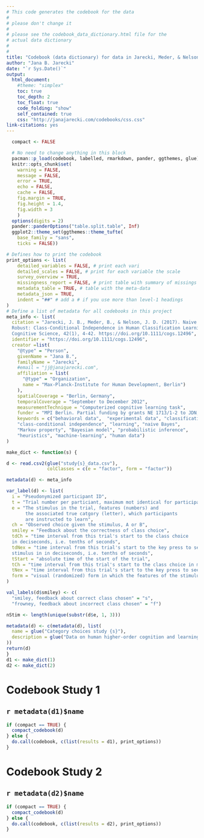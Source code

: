 ```yaml
---
# This code generates the codebook for the data
# 
# please don't change it
#
# please see the codebook_data_dictionary.html file for the 
# actual data dictionary
#
#
title: "Codebook (data dictionary) for data in Jarecki, Meder, & Nelson (2017)"
author: "Jana B. Jarecki"
date: "`r Sys.Date()`"
output:
  html_document:
    #theme: "simplex"
    toc: true
    toc_depth: 2
    toc_float: true
    code_folding: "show"
    self_contained: true
    css: "http://janajarecki.com/codebooks/css.css"
link-citations: yes
---
```



```r
  compact <- FALSE

  # No need to change anything in this block 
  pacman::p_load(codebook, labelled, rmarkdown, pander, ggthemes, glue)
  knitr::opts_chunk$set(
    warning = FALSE,
    message = FALSE,
    error = TRUE,
    echo = FALSE,
    cache = FALSE,
    fig.margin = TRUE,
    fig.height = 1.4,
    fig.width = 3
    )
  options(digits = 2)
  pander::panderOptions("table.split.table", Inf)
  ggplot2::theme_set(ggthemes::theme_tufte(
    base_family = "sans",
    ticks = FALSE))
```


```r
# Defines how to print the codebook
print_options <- list(
    detailed_variables = FALSE, # print each vari
    detailed_scales = FALSE, # print for each variable the scale
    survey_overview = TRUE,
    missingness_report = FALSE, # print table with summary of missings
    metadata_table = TRUE, # table with the meta-data
    metadata_json = TRUE,
    indent = "##" # add a # if you use more than level-1 headings
)
# Define a list of metadata for all codebooks in this project
meta_info <- list(
  citation = "Jarecki, J. B., Meder, B., & Nelson, J. D. (2017). Naive and
  Robust: Class-Conditional Independence in Human Classification Learning.
  Cognitive Science, 42(1), 4-42. https://doi.org/10.1111/cogs.12496",
  identifier = "https://doi.org/10.1111/cogs.12496",
  creator =list(
    "@type" = "Person",
    givenName = "Jana B.",
    familyName = "Jarecki",
    #email = "jj@janajarecki.com", 
    affiliation = list(
      "@type" = "Organization",
      name = "Max-Planck-Institute for Human Development, Berlin")
    ),
    spatialCoverage = "Berlin, Germany",
    temporalCoverage = "September to December 2012",
    measurementTechnique = "Computerized cognitive learning task",
    funder = "MPI Berlin. Partial funding by grants NE 1713/1-2 to JDN, and ME 3717/2-2 to BM, from the Deutsche Forschungsgemeinschaft (DFG) as part of the priority program 'New Frame- works of Rationality' (SPP 1516).",
    keywords = c("behavioral data",  "experimental data", "classification", 
    "class-conditional independence", "learning", "naive Bayes",
    "Markov property", "Bayesian model", "probabilistic inference",
    "heuristics", "machine-learning", "human data")
)
```





```r
make_dict <- function(s) {

d <- read.csv2(glue("study{s}_data.csv"),
               colClasses = c(e = "factor", form = "factor"))

metadata(d) <- meta_info

var_label(d) <- list(
  i = "Pseudonymized participant ID",
  t = "Trial number per particiant, maximum mot identical for participants",
  e = "The stimulus in the trial, features (numbers) and 
       the associated true catgory (letter), which participants 
       are instructed to learn",
  ch = "Observed choice given the stimulus, A or B",
  smiley = "Feedback about the correctness of class choice",
  tdCh = "time interval from this trial's start to the class choice 
  in deciseconds, i.e. tenths of seconds", 
  tdNex = "time interval from this trial's start to the key press to see next 
  stimulus in in deciseconds, i.e. tenths of seconds", 
  tStart = "absolute time of the start of the trial",
  tCh = "time interval from this trial's start to the class choice in miliseconds",
  tNex = "time interval from this trial's start to the key press to see next stimulus in miliseconds",
  form = "visual (randomized) form in which the features of the stimulus appeared"
)

val_labels(d$smiley) <- c(
  "smiley, feedback about correct class chosen" = "s",
  "frowney, feedback about incorrect class chosen" = "f")

nStim <- length(unique(substr(d$e, 1, 3)))

metadata(d) <- c(metadata(d), list(
  name = glue("Category choices study {s}"),
  description = glue("Data on human higher-order cognition and learning in a categorization task. The task involved that participants classified images of plankton specimen that had three features (eye, claw, and tail of the plankton) into one of two classes (species A and species B), that means a visual supervised classification learning task. In total there were {nStim} different plankton that were shown repeatedly (images see Fig. 5 in the paper). A plankton was randomly drawn from a distribution (Table {s} in the paper), and each plankton image corresponded to one feature combination and belonged {c('deterministically','with a probability')[s]} to one class. In each trial participants saw one plankton, classified it by pressing a key, and received fedback about the true class of the plankton (shown as letters 'A' or 'B' and a smile emoticon after a correct classification and a frown emoticon otherwise). Participants were instructed to consistently decide for the most likely class. Another stimulus appeared, and learning continued until participants had learned the correct class for each stimulus based on (a) having made maximally four classification errors within the latest 200 trials (98% of 200 correct), and (b) selecting the most likely class for the last five times that each single plankton stimulus appeared within the random sequence of stimuli. Learning was self-paced, the data contains reaction times. Note, that in the images, which visual feature dimesion (eye, claw, tail) corresponded to which feature dimension in the classification and the class labels were randomized across participants. The data contains the de-randomized features-class associations.")
))
return(d)
}
d1 <- make_dict(1)
d2 <- make_dict(2)
```

# Codebook Study 1

## `r metadata(d1)$name`

```r
if (compact == TRUE) {
  compact_codebook(d)
} else {
  do.call(codebook, c(list(results = d1), print_options))
}
```

# Codebook Study 2

## `r metadata(d2)$name`

```r
if (compact == TRUE) {
  compact_codebook(d)
} else {
  do.call(codebook, c(list(results = d2), print_options))
}
```